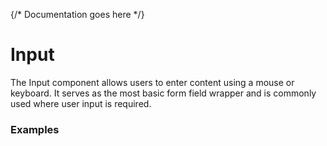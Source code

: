 

<Meta of={InputStories} />

{/* Documentation goes here */}

# Input

The Input component allows users to enter content using a mouse or keyboard. It serves as the most basic form field wrapper and is commonly used where user input is required.

### Examples


<Canvas meta={InputStories.default} />
